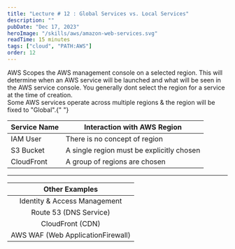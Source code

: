 ```yaml
---
title: "Lecture # 12 : Global Services vs. Local Services"
description: ""
pubDate: "Dec 17, 2023"
heroImage: "/skills/aws/amazon-web-services.svg"
readTime: 15 minutes
tags: ["cloud", "PATH:AWS"]
order: 12
---
```



<Section link="regional-service" title="Regional Service" />
AWS Scopes the AWS management console on a selected region. This will determine when
an AWS service will be launched and what will be seen in the AWS service console.
You generally dont select the region for a service at the time of creation.

<Section link="global-service" title="Global Service" />
Some AWS services operate across multiple regions & the region will be fixed to "Global".{" "}

| Service Name | Interaction with AWS Region               |
| ------------ | ----------------------------------------- |
| IAM User     | There is no concept of region             |
| S3 Bucket    | A single region must be explicitly chosen |
| CloudFront   | A group of regions are chosen             |

<hr />

|          Other Examples           |
| :-------------------------------: |
|   Identity & Access Management    |
|      Route 53 (DNS Service)       |
|         CloudFront (CDN)          |
| AWS WAF (Web ApplicationFirewall) |
